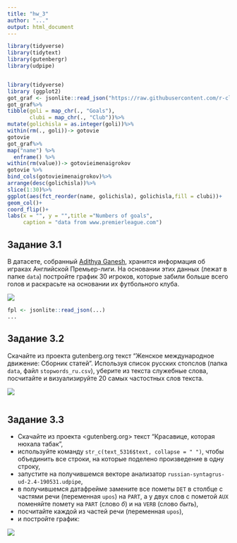 ```yaml
---
title: "hw_3"
author: "..."
output: html_document
---
```


```r
library(tidyverse)
library(tidytext)
library(gutenbergr)
library(udpipe)


library(tidyverse)
library (ggplot2)
got_graf <- jsonlite::read_json("https://raw.githubusercontent.com/r-classes/2019_2020_ds4dh_hw3_purr_gutenbergr_tidytext_udpipe/master/data/fpl_data_2018_2019.json")
got_graf%>%
tibble(goli = map_chr(., "Goals"),
       clubi = map_chr(., "Club"))%>%
mutate(golichisla = as.integer(goli))%>%
within(rm(., goli))-> gotovie 
gotovie
got_graf%>%
map("name") %>% 
  enframe() %>%     
within(rm(value))-> gotovieimenaigrokov 
gotovie %>%
bind_cols(gotovieimenaigrokov)%>%
arrange(desc(golichisla))%>%
slice(1:30)%>%
ggplot(aes(fct_reorder(name, golichisla), golichisla,fill = clubi))+
geom_col()+
coord_flip()+
labs(x = "", y = "",title ="Numbers of goals",
     caption = "data from www.premierleague.com")
```



## Задание 3.1

В датасете, собранный [Adithya Ganesh](https://www.kaggle.com/adithyarganesh/english-premier-league-player-data-20182019#fpl_data_2018_2019.json), хранится информация об играках Английской Премьер-лиги. На основании этих данных (лежат в папке `data`) постройте график 30 игроков, которые забили больше всего голов и раскрасьте на основании их футбольного клуба.

![](task_1.png)
```r
fpl <- jsonlite::read_json(...)
...
```

## Задание 3.2
Скачайте из проекта gutenberg.org текст "Женское международное движение: Сборник статей". Используя список русских стопслов (папка `data`, файл `stopwords_ru.csv`), уберите из текста служебные слова, посчитайте и визуализируйте 20 самых частостных слов текста.

![](task_2.png)

```r

```


## Задание 3.3

* Скачайте из проекта <gutenberg.org> текст "Красавице, которая нюхала табак",
* используйте команду `str_c(text_5316$text, collapse = " ")`, чтобы объединить все строки, на которые поделено произведение в одну строку, 
* запустите на получившемся векторе анализатор `russian-syntagrus-ud-2.4-190531.udpipe`, 
* в получившемся датафрейме замените все пометы `DET` в столбце с частями речи (переменная `upos`) на `PART`, а у двух слов с пометой `AUX` поменяйте помету на `PART` (слово *б*) и на `VERB` (слово *быть*),
* посчитайте каждой из частей речи (переменная `upos`), 
* и постройте график:

![](task_3.png)

```r

```

